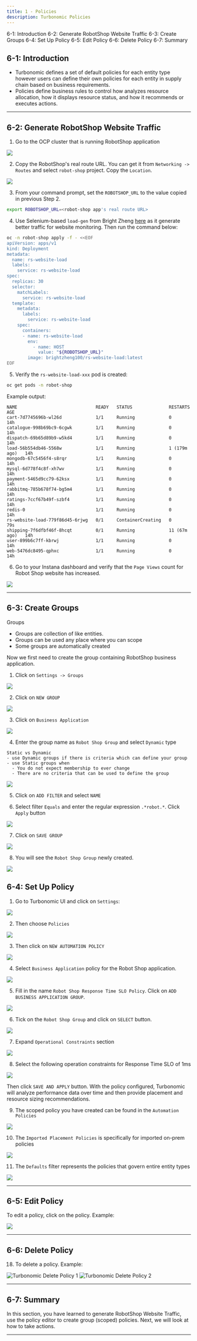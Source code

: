 ```yaml
---
title: 1 - Policies
description: Turbonomic Policies
---
```


<AnchorLinks>
  <AnchorLink>6-1: Introduction</AnchorLink>
  <AnchorLink>6-2: Generate RobotShop Website Traffic</AnchorLink>
  <AnchorLink>6-3: Create Groups</AnchorLink>
  <AnchorLink>6-4: Set Up Policy</AnchorLink>
  <AnchorLink>6-5: Edit Policy</AnchorLink>
  <AnchorLink>6-6: Delete Policy</AnchorLink>
  <AnchorLink>6-7: Summary</AnchorLink>
</AnchorLinks>

## 6-1:  Introduction

- Turbonomic defines a set of default policies for each entity type however users can define their own policies for each entity in supply chain based on business requirements. 
- Policies define business rules to control how analyzes resource allocation, how it displays resource status, and how it recommends or executes actions.

***

## 6-2:  Generate RobotShop Website Traffic

1) Go to the OCP cluster that is running RobotShop application

![](images/arch-1.png)

2) Copy the RobotShop's real route URL. You can get it from `Networking -> Routes` and select `robot-shop` project. Copy the `Location`.

![](images/robotShopUrl.png)

3) From your command prompt, set the `ROBOTSHOP_URL` to the value copied in previous Step 2.

```sh
export ROBOTSHOP_URL=<robot-shop app's real route URL>
```

4) Use Selenium-based `load-gen` from Bright Zheng [here](https://github.com/brightzheng100/robot-shop/tree/selenium-load-gen/selenium) as it generate better traffic for website monitoring. Then run the command below:

```sh
oc -n robot-shop apply -f - <<EOF
apiVersion: apps/v1
kind: Deployment
metadata:
  name: rs-website-load
  labels:
    service: rs-website-load
spec:
  replicas: 30
  selector:
    matchLabels:
      service: rs-website-load
  template:
    metadata:
      labels:
        service: rs-website-load
    spec:
      containers:
      - name: rs-website-load
        env:
          - name: HOST
            value: "${ROBOTSHOP_URL}"
        image: brightzheng100/rs-website-load:latest
EOF
```

5) Verify the `rs-website-load-xxx` pod is created:

```sh
oc get pods -n robot-shop
```

Example output:

```
NAME                              READY   STATUS              RESTARTS       AGE
cart-7d7745696b-wl26d             1/1     Running             0              14h
catalogue-998b69bc9-6cgwk         1/1     Running             0              14h
dispatch-69b65d89b9-w5kd4         1/1     Running             0              14h
load-56b554db46-5568w             1/1     Running             1 (179m ago)   14h
mongodb-67c5456f4-s8rqr           1/1     Running             0              14h
mysql-6d778f4c8f-xh7wv            1/1     Running             0              14h
payment-5465d9cc79-62ksx          1/1     Running             0              14h
rabbitmq-785b678f74-bg5m4         1/1     Running             0              14h
ratings-7ccf67b49f-szbf4          1/1     Running             0              14h
redis-0                           1/1     Running             0              14h
rs-website-load-779f86d45-6rjwg   0/1     ContainerCreating   0              79s
shipping-7f6dfbf46f-8hcqt         0/1     Running             11 (67m ago)   14h
user-899b6c7ff-kbrwj              1/1     Running             0              14h
web-5476dc8495-qphxc              1/1     Running             0              14h
```

6) Go to your Instana dashboard and verify that the `Page Views` count for Robot Shop website has increased.

![](images/robotShopLoad-1.png)

***

## 6-3:  Create Groups

Groups
- Groups are collection of like entities.
- Groups can be used any place where you can scope
- Some groups are automatically created

Now we first need to create the group containing RobotShop business application.

1) Click on `Settings -> Groups`

![](images/groups-1.png)

2) Click on `NEW GROUP`

![](images/groups-2.png)

3) Click on `Business Application`

![](images/groups-3.png)

4) Enter the group name as `Robot Shop Group` and select `Dynamic` type

```
Static vs Dynamic
- use Dynamic groups if there is criteria which can define your group
- use Static groups when
  - You do not expect membership to ever change
  - There are no criteria that can be used to define the group
```

![](images/groups-4.png)

5) Click on `ADD FILTER` and select `NAME`

6) Select filter `Equals` and enter the regular expression `.*robot.*`. Click `Apply` button

![](images/groups-5.png)

7) Click on `SAVE GROUP`

![](images/groups-6.png)

8) You will see the `Robot Shop Group` newly created.

![](images/groups-7.png)

## 6-4:  Set Up Policy

1) Go to Turbonomic UI and click on `Settings`:

![](images/turboSettings.png)

2) Then choose `Policies`

![](images/turboPolicies.png)

3) Then click on `NEW AUTOMATION POLICY`

![](images/policy-1.png)

4) Select `Business Application` policy for the Robot Shop application.

![](images/policy-2.png)

5) Fill in the name `Robot Shop Response Time SLO Policy`. Click on `ADD BUSINESS APPLICATION GROUP`. 

![](images/policy-3.png)

6) Tick on the `Robot Shop Group` and click on `SELECT` button.

![](images/policy-4.png)

7) Expand `Operational Constraints` section

![](images/policy-5.png) 

8) Select the following operation constraints for Response Time SLO of 1ms

![](images/policy-6.png)

Then click `SAVE AND APPLY` button. With the policy configured, Turbonomic will analyze performance data over time and then provide placement and resource sizing recommendations.

9) The scoped policy you have created can be found in the `Automation Policies`

![](images/policy-7.png)

10) The `Imported Placement Policies` is specifically for imported on-prem policies

![](./images/turbo-imported-placement-policies.jpg)

11) The `Defaults` filter represents the policies that govern entire entity types

![](./images/turbo-defaults-policy.jpg)

***

## 6-5:  Edit Policy

To edit a policy, click on the policy. Example:

![](./images/turbo-edit-policy.jpg)

***

## 6-6:  Delete Policy

18) To delete a policy. Example:

![Turbonomic Delete Policy 1](./images/turbo-delete-policy-1.jpg)
![Turbonomic Delete Policy 2](./images/turbo-delete-policy-2.jpg)

***

## 6-7:  Summary

In this section, you have learned to generate RobotShop Website Traffic, use the policy editor to create group (scoped) policies. Next, we will look at how to take actions.

***

